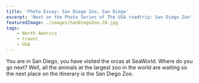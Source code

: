 ```yaml
---
title: 'Photo Essay: San Diego Zoo, San Diego'
excerpt: 'Next on the Photo Series of The USA roadtrip: San Diego Zoo'
featuredImage: ./images/SanDiegoZoo-28.jpg
tags:
    - North America
    - travel
    - USA
---
```


You are in San Diego, you have visited the orcas at SeaWorld. Where do you go next? Well, all the animals at the largest
zoo in the world are waiting so the next place on the itinerary is the San Diego Zoo.

<ImageGallery relativeDirectory={props.path} />

